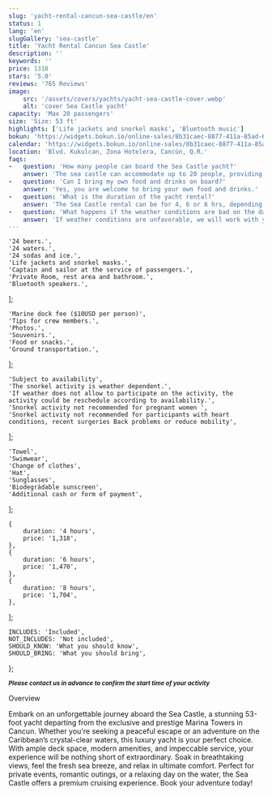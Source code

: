 ```yaml
---
slug: 'yacht-rental-cancun-sea-castle/en'
status: 1
lang: 'en'
slugGallery: 'sea-castle'
title: 'Yacht Rental Cancun Sea Castle'
description: ''
keywords: ''
price: 1318
stars: '5.0'
reviews: '765 Reviews'
image: 
    src: '/assets/covers/yachts/yacht-sea-castle-cover.webp'
    alt: 'cover Sea Castle yacht'
capacity: 'Max 20 passengers'
size: 'Size: 53 ft'
highlights: ['Life jackets and snorkel masks', 'Bluetooth music']
bokun: 'https://widgets.bokun.io/online-sales/8b31caec-8877-411a-85ad-682828170619/experience/949739?partialView=1'
calendar: 'https://widgets.bokun.io/online-sales/8b31caec-8877-411a-85ad-682828170619/experience-calendar/949739'
location: 'Blvd. Kukulcan, Zona Hotelera, Cancún, Q.R.'
faqs:
-   question: 'How many people can board the Sea Castle yacht?'
    answer: 'The sea castle can accommodate up to 20 people, providing an intimate and comfortable environment for small groups or families.'
-   question: 'Can I bring my own food and drinks on board?'
    answer: 'Yes, you are welcome to bring your own food and drinks.'
-   question: 'What is the duration of the yacht rental?'
    answer: 'The Sea Castle rental can be for 4, 6 or 8 hrs, depending on the experience you choose.'
-   question: 'What happens if the weather conditions are bad on the day of my booking?'
    answer: 'If weather conditions are unfavorable, we will work with you to reschedule your booking. Your safety and comfort are our priority, and we will always ensure the best experience'
---
```



    '24 beers.',
    '24 waters.',
    '24 sodas and ice.',
    'Life jackets and snorkel masks.',
    'Captain and sailor at the service of passengers.',
    'Private Room, rest area and bathroom.',
    'Bluetooth speakers.',
];

    'Marine dock fee ($10USD per person)',
    'Tips for crew members.',
    'Photos.',
    'Souvenirs.',
    'Food or snacks.',
    'Ground transportation.',
];

    'Subject to availability',
    'The snorkel activity is weather dependent.',
    'If weather does not allow to participate on the activity, the activity could be reschedule according to availability.',
    'Snorkel activity not recommended for pregnant women ',
    'Snorkel activity not recommended for participants with heart conditions, recent surgeries Back problems or reduce mobility',
];

    'Towel',
    'Swimwear',
    'Change of clothes',
    'Hat',
    'Sunglasses',
    'Biodegrádable sunscreen',
    'Additional cash or form of payment',
];

    {
        duration: '4 hours',
        price: '1,318',
    },
    {
        duration: '6 hours',
        price: '1,470',
    },
    {
        duration: '8 hours',
        price: '1,704',
    },
];

    INCLUDES: 'Included',
    NOT_INCLUDES: 'Not included',
    SHOULD_KNOW: 'What you should know',
    SHOULD_BRING: 'What you should bring',
};

<TabPricesYacht client:visible infoPrices={infoPrices} lang={frontmatter.lang} />

<Inclusions includes={includes} notIncludes={notIncludes} i18n={i18n} />
<TagP><em><strong><small>Please contact us in advance to confirm the start time of your activity</small></strong></em></TagP>

<TagH2>Overview </TagH2>

<TagP> Embark on an unforgettable journey aboard the Sea Castle, a stunning 53-foot yacht departing from the exclusive and prestige Marina Towers in Cancun. Whether you're seeking a peaceful escape or an adventure on the Caribbean’s crystal-clear waters, this luxury yacht is your perfect choice. With ample deck space, modern amenities, and impeccable service, your experience will be nothing short of extraordinary. Soak in breathtaking views, feel the fresh sea breeze, and relax in ultimate comfort. Perfect for private events, romantic outings, or a relaxing day on the water, the Sea Castle offers a premium cruising experience. Book your adventure today! </TagP>

<WhatYouShould shouldKnow={shouldKnow} shouldBring={shouldBring} i18n={i18n} />
